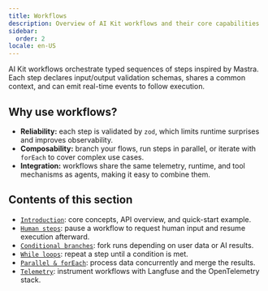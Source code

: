 ```yaml
---
title: Workflows
description: Overview of AI Kit workflows and their core capabilities
sidebar:
  order: 2
locale: en-US
---
```


AI Kit workflows orchestrate typed sequences of steps inspired by Mastra. Each step declares input/output validation schemas, shares a common context, and can emit real-time events to follow execution.

## Why use workflows?

- **Reliability:** each step is validated by `zod`, which limits runtime surprises and improves observability.
- **Composability:** branch your flows, run steps in parallel, or iterate with `forEach` to cover complex use cases.
- **Integration:** workflows share the same telemetry, runtime, and tool mechanisms as agents, making it easy to combine them.

## Contents of this section

- [`Introduction`](./introduction): core concepts, API overview, and quick-start example.
- [`Human steps`](./etapes-humaines): pause a workflow to request human input and resume execution afterward.
- [`Conditional branches`](./branches-conditionnelles): fork runs depending on user data or AI results.
- [`While loops`](./boucles-while): repeat a step until a condition is met.
- [`Parallel & forEach`](./parallele-et-foreach): process data concurrently and merge the results.
- [`Telemetry`](./telemetry): instrument workflows with Langfuse and the OpenTelemetry stack.
